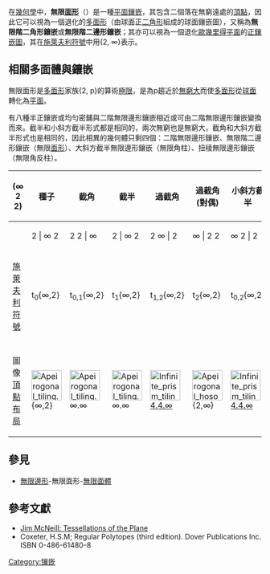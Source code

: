 {{Polyhedronbox
| name =  無限面形<BR>無限階二邊形鑲嵌
| imagename =  Apeirogonal hosohedron.png
| rotating =  Apeirogonal hosohedron.png
| rinfo = 平面
| Type =  平面正鑲嵌
| Coxeter_diagram =  {{CDD|node_1|2|node|infin|node}}
| Schläfli =  {2,∞}
| Wythoff = ∞ | 2 2
| Symmetry_group =  [∞,2], (*∞22)
| Rotation_group = [∞,2]<sup>+</sup>, (∞22)
| Vertice_type = 2<sup>∞</sup>
| dual =  [[二階無限邊形鑲嵌|二階無限邊形鑲嵌]]
| Properties = [[Vertex-transitive|Vertex-transitive]]、 [[edge-transitive|edge-transitive]]、 [[face-transitive|face-transitive]]
| 3d_image = 
| 3d_image_info = 
| dual_image =  Apeirogonal tiling.png
| vfigimage = 
}}
在[[幾何學|幾何學]]中，'''無限[[多面形|面形]]'''（{{lang-en|Apeirogonal hosohedron}}）是一種[[平面鑲嵌|平面鑲嵌]]，其包含二個落在無窮遠處的[[頂點_(幾何)|頂點]]，因此它可以視為一個退化的[[多面形|多面形]]（由球面正[[二角形|二角形]]組成的球面鑲嵌圖），又稱為'''無限階二角形鑲嵌'''或'''無限階二邊形鑲嵌'''；其亦可以視為一個退化[[歐幾里得平面|歐幾里得平面]]的[[正鑲嵌圖|正鑲嵌圖]]，其在[[施萊夫利符號|施萊夫利符號]]中用{2, ∞}表示。

== 相關多面體與鑲嵌 ==
無限面形是[[多面形|多面形]]家族{2, p}的算術[[極限|極限]]，是為p趨近於[[無窮大|無窮大]]而使[[多面形|多面形]]從[[球面|球面]]轉化為[[平面_(数学)|平面]]。

有八種半正鑲嵌或均勻密鋪與二階無限邊形鑲嵌相近或可由二階無限邊形鑲嵌變換而來。截半和小斜方截半形式都是相同的，兩次無窮也是無窮大，截角和大斜方截半形式也是相同的，因此相異的幾何體只剩四個：二階無限邊形鑲嵌、無限階二邊形鑲嵌（無限[[多面形|面形]]）、大斜方截半無限邊形鑲嵌（無限角柱）、扭稜無限邊形鑲嵌（無限角反柱）。
{| class="wikitable"
|-
!(∞ 2 2)
!種子
!截角
!截半
!過截角
!過截角<br>(對偶)
!小斜方截半
!大斜方截半<br>(<small>Cantitruncated</small>)
!扭稜
|-
!{{en-link|威佐夫符號|Wythoff symbol}}
! 2 | ∞ 2
! 2 2 | ∞
! 2 | ∞ 2
! 2 ∞ | 2
! ∞ | 2 2
! ∞ 2 | 2
! ∞ 2 2 |
! | ∞ 2 2
|-
![[施萊夫利符號|施萊夫利符號]]
!t<sub>0</sub>{∞,2}
!t<sub>0,1</sub>{∞,2}
!t<sub>1</sub>{∞,2}
!t<sub>1,2</sub>{∞,2}
!t<sub>2</sub>{∞,2}
!t<sub>0,2</sub>{∞,2}
!t<sub>0,1,2</sub>{∞,2}
!s{∞,2}
|-
!{{en-link|考克斯特-迪肯符號|Coxeter–Dynkin diagram|考克斯特計號}}
!{{CDD|node_1|infin|node|2|node}}
!{{CDD|node_1|infin|node_1|2|node}}
!{{CDD|node|infin|node_1|2|node}}
!{{CDD|node|infin|node_1|2|node_1}}
!{{CDD|node|infin|node|2|node_1}}
!{{CDD|node_1|infin|node|2|node_1}}
!{{CDD|node_1|infin|node_1|2|node_1}}
!{{CDD|node_h|infin|node_h|2|node_h}}
|- align=center
|圖像<BR>[[頂點布局|頂點布局]]
|[[File:Apeirogonal_tiling.png|60px]]<BR>{∞,2}
|[[File:Apeirogonal_tiling.png|60px]]<BR>∞.∞
|[[File:Apeirogonal_tiling.png|60px]]<BR>∞.∞
|[[File:Infinite_prism_tiling.png|60px]]<BR>[[無限角柱|4.4.∞]]
|[[File:Apeirogonal_hosohedron.png|60px]]<BR>{2,∞}
|[[File:Infinite_prism_tiling.png|60px]]<BR>[[無限角柱|4.4.∞]]
|[[File:Infinite_prism_tiling.png|60px]]<BR>[[無限角柱|4.4.∞]]
|[[File:Infinite_antiprism.png|60px]]<BR>[[無限角反柱|3.3.3.∞]]
|}

== 參見 ==
*[[無限邊形|無限邊形]]-無限面形-[[無限面體|無限面體]]

== 參考文獻 ==
{{reflist}}
*[http://www.orchidpalms.com/polyhedra/tessellations/tessel.htm Jim McNeill: Tessellations of the Plane] {{Wayback|url=http://www.orchidpalms.com/polyhedra/tessellations/tessel.htm |date=20200224164749 }}
*Coxeter, H.S.M; Regular Polytopes (third edition). Dover Publications Inc. ISBN 0-486-61480-8

{{正多邊形鑲嵌}}

[[Category:镶嵌|Category:镶嵌]]